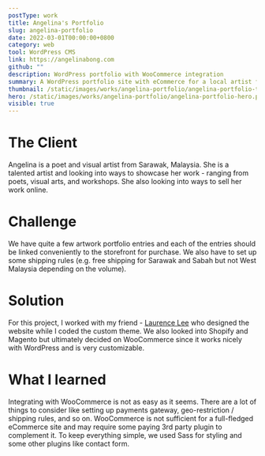 ```yaml
---
postType: work
title: Angelina's Portfolio
slug: angelina-portfolio
date: 2022-03-01T00:00:00+0800
category: web
tool: WordPress CMS
link: https://angelinabong.com
github: ""
description: WordPress portfolio with WooCommerce integration
summary: A WordPress portfolio site with eCommerce for a local artist from Sarawak, Malaysia.
thumbnail: /static/images/works/angelina-portfolio/angelina-portfolio-thumbnail.png
hero: /static/images/works/angelina-portfolio/angelina-portfolio-hero.png
visible: true
---
```


# The Client

Angelina is a poet and visual artist from Sarawak, Malaysia. She is a talented artist and looking into ways to showcase her work - ranging from poets, visual arts, and workshops. She also looking into ways to sell her work online.

# Challenge

We have quite a few artwork portfolio entries and each of the entries should be linked conveniently to the storefront for purchase. We also have to set up some shipping rules (e.g. free shipping for Sarawak and Sabah but not West Malaysia depending on the volume).

# Solution

For this project, I worked with my friend - <a className="underline" href="https://www.linkedin.com/in/laurence-lee-9b1931251">Laurence Lee</a> who designed the website while I coded the custom theme.
We also looked into Shopify and Magento but ultimately decided on WooCommerce since it works nicely with WordPress and is very customizable.

# What I learned

Integrating with WooCommerce is not as easy as it seems. There are a lot of things to consider like setting up payments gateway, geo-restriction / shipping rules, and so on. WooCommerce is not sufficient for a full-fledged eCommerce site and may require some paying 3rd party plugin to complement it. To keep everything simple, we used Sass for styling and some other plugins like contact form.
